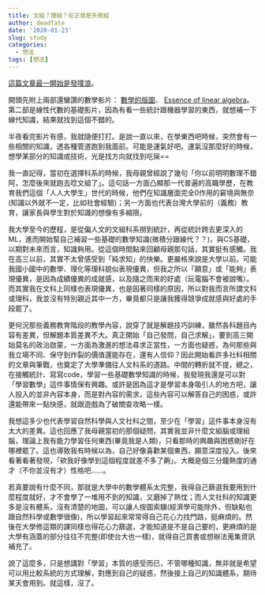 ```yaml
---
title: 文組？理組？反正我是失敗組
author: deadfate
date: '2020-01-23'
slug: study
categories:
  - 想法
tags: [想法]
---
```

[這篇文章最一開始是發噗浪](https://www.plurk.com/p/nkae8s)。  

開頭先附上兩部還蠻讚的數學影片： [數學的版圖](https://youtu.be/OmJ-4B-mS-Y)、 [Essence of linear algebra](https://www.youtube.com/playlist?list=PLZHQObOWTQDPD3MizzM2xVFitgF8hE_ab)。第二部是線性代數的基礎影片，因為有看一些統計跟機器學習的東西，就想補一下線代知識，結果就找到這個不錯的。  

半夜看完影片有感，我就隨便打打。是說一直以來，在學東西吧時候，突然會有一些相關的知識，透各種管道跑到我面前。可能是運氣好吧。運氣沒那麼好的時候，想學某部分的知識或技術，光是找方向就找到吃屎==  

我一直記得，當初在選擇科系的時候，我母親曾經說了幾句「你以前明明數理不錯阿，怎麼後來就跑去唸文組了」。這句話一方面凸顯那一代普遍的高職學歷，在教育我們這個「人人大學生」世代的時候，他們在知識層面完全0作用的窘境與無奈(知識以外就不一定，比如社會經驗)；另一方面也代表台灣大學前的（義務）教育，讓家長與學生對於知識的想像有多縮限。  

我大學至今的歷程，是從偏人文的文組科系撈到統計，再從統計跨去更深入的ML，進而開始幫自己補習一些基礎的數學知識(微積分跟線代？？)，與CS基礎，以期對未來而言，知識夠用。從這個時間點來回顧母親那句話，其實挺有感觸。我在高三以前，其實不太曾感受到「純求知」的快樂。更嚴格來說是大學以前。可能我國小國中的數學、理化等理科貌似表現優異，但我之所以「願意」或「能夠」表現優異，是因為成績優異的成就感，以及隨之而來的好處（玩電腦不會被說嘴）。而其實我在文科上同樣也表現優異，也是因著同樣的原因，所以對我而言所謂文科或理科，我並沒有特別親近其中一方，畢竟都只是讓我獲得競爭成就感與好處的手段罷了。  

更何況那些義務教育階段的教學內容，說穿了就是解題技巧訓練，雖然各科題目內容有差異，但解題本質差異不大。真正開始「自己發問，自己求解」，要到高三開始莫名的政治啟蒙，一方面為激進的想法尋求正當性，一方面也疑惑，為何那些與我立場不同、保守到炸裂的價值還能存在，還有人信仰？因此開始看許多社科相關的文章與筆戰，也奠定了大學準備往人文科系的道路。中間的轉折就不提，總之，在接觸統計、寫寫code，學習一些基礎數學知識的時候，我發現我還是可以對「學習數學」這件事情保有興趣。或許是因為這才是學習本身吸引人的地方吧，讓人投入的並非內容本身，而是對內容的需求，這些內容可以解答自己的困惑，或許還能帶來一點快感，就跟遊戲為了破關查攻略一樣。  

我想這多少也代表學習自然科學與人文社科之間，至少在「學習」這件事本身沒有太大的差異。這也回應了我母親當初的那個疑問，其實我並非什麼文組腦或理組腦，理論上我有能力學習任何東西(畢竟我是人類)，只看那時的興趣與困惑剛好在哪裡罷了。這也導致我有時候以為，自己好像喜歡某個東西，願意深度投入。後來看著看著發現，「欸我好像學到這個程度就差不多了齁」。大概是個三分鐘熱度的通才（不你並沒有才）性格吧……。  

若真要說有什麼不同，那就是大學中的數學體系太完整，我得自己篩選我要用到什麼程度就好，才不會學了一堆用不到的知識，又磨掉了熱忱；而人文社科的知識更多是沒有體系，沒有清楚的地圖，可以讓人按圖索驥(經濟學可能除外，但缺點也跟自然科學或數學很像)，所以學習起來常常得自己花心力找門路，挺麻煩的。然後在大學修這類的課同樣也得花心力篩選，才能知道是不是自己要的，更麻煩的是大學有涵蓋的部分往往不完整(即使台大也一樣)，就得自己買書或想辦法蒐集資訊補充了。  

說了這麼多，只是想講對「學習」本質的感受而已，不管哪種知識，無非就是希望可以用比較系統的方式理解，對應到自己的疑惑，然後接上自己的知識體系，期待某天會用到。就這樣，沒了。